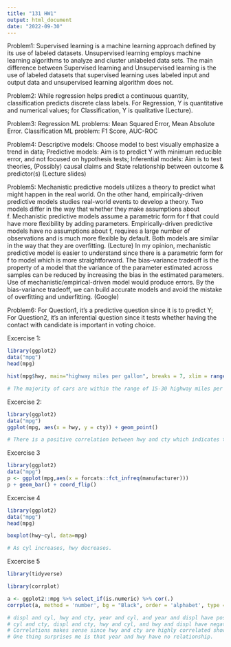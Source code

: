 ```yaml
---
title: "131 HW1"
output: html_document
date: "2022-09-30"
---
```


Problem1: 
Supervised learning is a machine learning approach defined by its use of labeled datasets. Unsupervised learning employs machine learning algorithms to analyze and cluster unlabeled data sets. The main difference between Supervised learning and Unsupervised learning is the use of labeled datasets that supervised learning uses labeled input and output data and unsupervised learning algorithm does not.

Problem2: 
While regression helps predict a continuous quantity, classification predicts discrete class labels. For Regression, Y is quantitative and numerical values; for Classification, Y is qualitative (Lecture).

Problem3: 
Regression ML problems: Mean Squared Error, Mean Absolute Error. 
Classification ML problem: F1 Score, AUC-ROC

Problem4: 
Descriptive models: Choose model to best visually emphasize a trend in data; Predictive models: Aim is to predict Y with minimum reducible error, and not focused on hypothesis tests; 
Inferential models: Aim is to test theories, (Possibly) causal claims and State relationship between outcome & predictor(s) (Lecture slides)

Problem5: 
Mechanistic predictive models utilizes a theory to predict what might happen in the real world. On the other hand, empirically-driven predictive models studies real-world events to develop a theory. Two models differ in the way that whether they make assumptions about f. Mechanistic predictive models assume a parametric form for f that could have more flexibility by adding parameters. Empirically-driven predictive models have no assumptions about f, requires a large number of observations and is much more flexible by default. Both models are similar in the way that they are overfitting. (Lecture) In my opinion, mechanistic predictive model is easier to understand since there is a parametric form for f to model which is more straightforward. The bias–variance tradeoff is the property of a model that the variance of the parameter estimated across samples can be reduced by increasing the bias in the estimated parameters. Use of mechanistic/empirical-driven model would produce errors. By the bias-variance tradeoff, we can build accurate models and avoid the mistake of overfitting and underfitting. (Google)

Problem6: 
For Question1, it’s a predictive question since it is to predict Y; 
For Question2, it’s an inferential question since it tests whether having the contact with candidate is important in voting choice.

Excercise 1:
```r
library(ggplot2)
data("mpg")
head(mpg)
```

```r
hist(mpg$hwy, main="highway miles per gallon", breaks = 7, xlim = range(0:50), xlab = "hwy", ylab = "numbers")
```
```r
# The majority of cars are within the range of 15-30 highway miles per gallon and the other cars are within the range either 10-15 or 30-45 highway miles per gallon.
```

Excercise 2:
```r
library(ggplot2)
data("mpg")
ggplot(mpg, aes(x = hwy, y = cty)) + geom_point()
```
```r
# There is a positive correlation between hwy and cty which indicates that hwy increases as cty increases vice verse.
```

Excercise 3
```r
library(ggplot2)
data("mpg")
p <- ggplot(mpg,aes(x = forcats::fct_infreq(manufacturer)))
p + geom_bar() + coord_flip()
```

Excercise 4
```r
library(ggplot2)
data("mpg")
head(mpg)
```
```r
boxplot(hwy~cyl, data=mpg)
```
```r
# As cyl increases, hwy decreases.
```

Excercise 5
```r
library(tidyverse)
```
```r
library(corrplot)
```
```r
a <- ggplot2::mpg %>% select_if(is.numeric) %>% cor(.)
corrplot(a, method = 'number', bg = "Black", order = 'alphabet', type = 'lower')
```
```r
# displ and cyl, hwy and cty, year and cyl, and year and displ have postive correlations.
# cyl and cty, displ and cty, hwy and cyl, and hwy and displ have negative correlations 
# Correlations makes sense since hwy and cty are highly correlated showed in Excercise 2.
# One thing surprises me is that year and hwy have no relationship.
```

